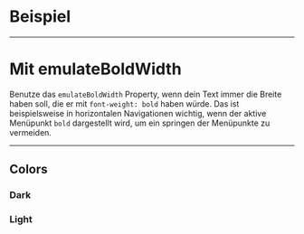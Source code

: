 # Beispiel

<LiveCodeEditor />

---

# Mit emulateBoldWidth

Benutze das `emulateBoldWidth` Property, wenn dein Text immer die Breite haben
soll, die er mit `font-weight: bold` haben würde. Das ist beispielsweise in
horizontalen Navigationen wichtig, wenn der aktive Menüpunkt `bold` dargestellt
wird, um ein springen der Menüpunkte zu vermeiden.

<LiveCodeEditor example="emulateBoldWidth" editorCollapsed />

---

## Colors

### Dark

<LiveCodeEditor example="dark" bgColor="light" editorCollapsed />

### Light

<LiveCodeEditor example="light" bgColor="dark" editorCollapsed />
